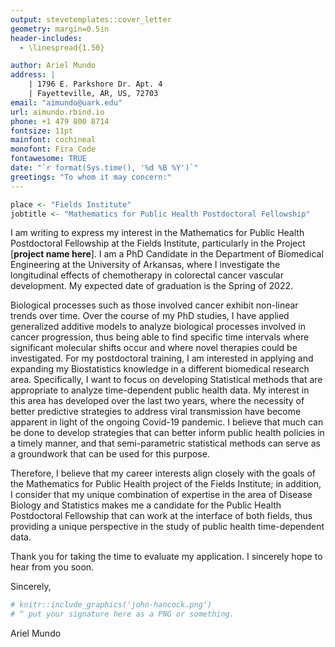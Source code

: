 ```yaml
---
output: stevetemplates::cover_letter
geometry: margin=0.5in
header-includes:
  - \linespread{1.50}

author: Ariel Mundo
address: |
    | 1796 E. Parkshore Dr. Apt. 4
    | Fayetteville, AR, US, 72703
email: "aimundo@uark.edu"
url: aimundo.rbind.io
phone: +1 479 800 8714
fontsize: 11pt
mainfont: cochineal
monofont: Fira Code
fontawesome: TRUE
date: "`r format(Sys.time(), '%d %B %Y')`"
greetings: "To whom it may concern:"
---
```


```r


place <- "Fields Institute"
jobtitle <- "Mathematics for Public Health Postdoctoral Fellowship"


```


I am writing to express my interest in the Mathematics for Public Health Postdoctoral Fellowship at the Fields Institute, particularly in the Project [**project name here**]. I am a PhD Candidate in the Department of Biomedical Engineering at the University of Arkansas, where I investigate the longitudinal effects of chemotherapy in colorectal cancer vascular development. My expected date of graduation is the Spring of 2022.

Biological processes such as those involved cancer exhibit non-linear trends over time. Over the course of my PhD studies, I have applied generalized additive models to analyze biological processes involved in cancer progression, thus being able to find specific time intervals where significant molecular shifts occur and where novel therapies could be investigated. For my postdoctoral training, I am interested in applying and expanding my Biostatistics knowledge in a different biomedical research area. Specifically, I want to focus on developing Statistical methods that are appropriate to analyze time-dependent public health data. My interest in this area has developed over the last two years, where the necessity of better predictive strategies to address viral transmission have become apparent in light of the ongoing Covid-19 pandemic. I believe that much can be done to develop strategies that can better inform public health policies in a timely manner, and that semi-parametric statistical methods can serve as a groundwork that can be used for this purpose.

Therefore, I believe that my career interests align closely with the goals of the Mathematics for Public Health project of the Fields Institute; in addition, I consider that my unique combination of expertise in the area of Disease Biology and Statistics makes me a candidate for the Public Health Postdoctoral Fellowship that can work at the interface of both fields, thus providing a unique perspective in the study of public health time-dependent data. 


Thank you for taking the time to evaluate my application. I sincerely hope to hear from you soon.

Sincerely,

```r
# knitr::include_graphics('john-hancock.png')
# ^ put your signature here as a PNG or something.
```

Ariel Mundo
